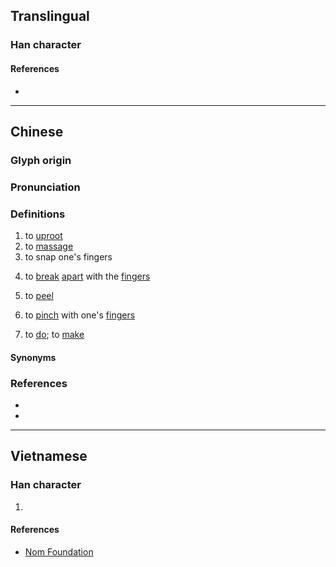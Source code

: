 {{character info}}
==Translingual==

===Han character===
{{Han char|rn=64|rad=手|as=10|sn=13|four=53050|canj=QIHF,XQIHF|ids=⿰扌烕}}

====References====
* {{Han ref|kx=0447.160|dkj=12495|dj=0798.100|hdz=31930.090|uh=6423|ud=25635|bh=DDA9|bd=56745}}

----

==Chinese==
{{zh-forms|alt=覓-Hakka}}

===Glyph origin===
{{Han etym}}

===Pronunciation===
{{zh-pron
|m=miè
|m-s=mie1/mie3
|c=mit1,mit6
|h=pfs=met;gd=mêd5
|mc=y
|oc=y
|cat=v
}}

===Definitions===
{{zh-hanzi}}

# to [[uproot]]
# to [[massage]]
# to snap one's fingers
# {{lb|zh|Cantonese|Sichuanese}} to [[break]] [[apart]] with the [[finger]]s
#: {{zh-co|搣開|to '''tear''' open|C}}
#: {{zh-co|搣 爛 張 紙|to '''tear''' apart a sheet of paper|C}}
# {{lb|zh|Cantonese}} to [[peel]]
#: {{zh-co|搣 蘋果|to '''peel''' an apple|C}}
#: {{zh-co|搣 皮|to '''peel''' one's layer of dead skin cells|C}}
# {{lb|zh|Cantonese}} to [[pinch]] with one's [[finger]]s
#: {{zh-x|佢 又 搣 我 噼{pet1}噼{pet1}。|He has once again '''pinched''' my buttocks.|C}}
# {{lb|zh|Hakka}} to [[do]]; to [[make]]
#: {{zh-co|搣{met}衰 人|to '''play''' tricks on someone|H}}

====Synonyms====
{{zh-dial|撕}}

===References===
* {{R:twedu|B01371}}
* {{R:yue:mfccd}}

----

==Vietnamese==

===Han character===
{{vi-readings|rs=手10|reading=dạt, giạt}}

# {{rfdef|vi|sort=手10}}

====References====
* [http://nomfoundation.org/common/nom_details.php?codepoint=6423 Nom Foundation]
